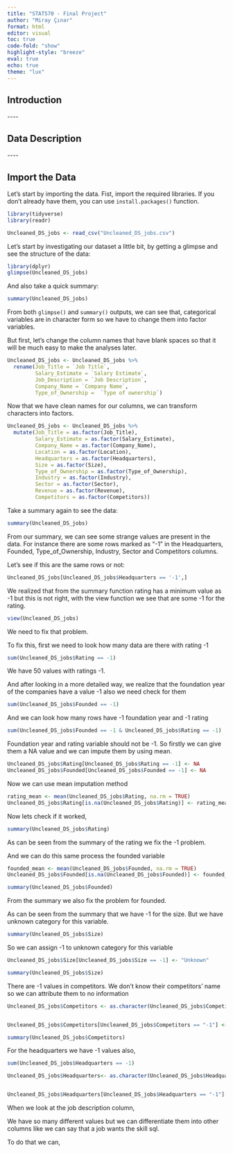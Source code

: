 ```yaml
---
title: "STAT570 - Final Project"
author: "Miray Çınar"
format: html
editor: visual
toc: true
code-fold: "show"
highlight-style: "breeze"
eval: true
echo: true
theme: "lux"
---
```


## Introduction

\-\-\--

## Data Description

\-\-\--

## Import the Data

Let's start by importing the data. Fist, import the required libraries. If you don't already have them, you can use `install.packages()` function.

```r

library(tidyverse)
library(readr)

Uncleaned_DS_jobs <- read_csv("Uncleaned_DS_jobs.csv")
```

Let's start by investigating our dataset a little bit, by getting a glimpse and see the structure of the data:

```r
library(dplyr)
glimpse(Uncleaned_DS_jobs)
```

And also take a quick summary:

```r
summary(Uncleaned_DS_jobs)
```

From both `glimpse()` and `summary()` outputs, we can see that, categorical variables are in character form so we have to change them into factor variables.

But first, let's change the column names that have blank spaces so that it will be much easy to make the analyses later.

```r
Uncleaned_DS_jobs <- Uncleaned_DS_jobs %>% 
  rename(Job_Title = `Job Title`, 
         Salary_Estimate = `Salary Estimate`,
         Job_Description = `Job Description`,
         Company_Name = `Company Name`, 
         Type_of_Ownership =  `Type of ownership`)
```

Now that we have clean names for our columns, we can transform characters into factors.

```r
Uncleaned_DS_jobs <- Uncleaned_DS_jobs %>% 
  mutate(Job_Title = as.factor(Job_Title),
         Salary_Estimate = as.factor(Salary_Estimate),
         Company_Name = as.factor(Company_Name), 
         Location = as.factor(Location), 
         Headquarters = as.factor(Headquarters),
         Size = as.factor(Size), 
         Type_of_Ownership = as.factor(Type_of_Ownership), 
         Industry = as.factor(Industry),
         Sector = as.factor(Sector), 
         Revenue = as.factor(Revenue), 
         Competitors = as.factor(Competitors)) 
```

Take a summary again to see the data:

```r
summary(Uncleaned_DS_jobs)
```

From our summary, we can see some strange values are present in the data. For instance there are some rows marked as "-1" in the Headquarters, Founded, Type_of_Ownership, Industry, Sector and Competitors columns.

Let's see if this are the same rows or not:

```r
Uncleaned_DS_jobs[Uncleaned_DS_jobs$Headquarters == '-1',]
```

We realized that from the summary function rating has a minimum value as -1 but this is not right, with the view function we see that are some -1 for the rating.

```r
view(Uncleaned_DS_jobs)

```

We need to fix that problem.

To fix this, first we need to look how many data are there with rating -1

```r
sum(Uncleaned_DS_jobs$Rating == -1)
```

We have 50 values with ratings -1.

And after looking in a more detailed way, we realize that the foundation year of the companies have a value -1 also we need check for them

```r
sum(Uncleaned_DS_jobs$Founded == -1)

```

And we can look how many rows have -1 foundation year and -1 rating

```r
sum(Uncleaned_DS_jobs$Founded == -1 & Uncleaned_DS_jobs$Rating == -1)
```

Foundation year and rating variable should not be -1. So firstly we can give them a NA value and we can impute them by using mean.

```r

Uncleaned_DS_jobs$Rating[Uncleaned_DS_jobs$Rating == -1] <- NA
Uncleaned_DS_jobs$Founded[Uncleaned_DS_jobs$Founded == -1] <- NA

```

Now we can use mean imputation method

```r
rating_mean <- mean(Uncleaned_DS_jobs$Rating, na.rm = TRUE)
Uncleaned_DS_jobs$Rating[is.na(Uncleaned_DS_jobs$Rating)] <- rating_mean
```

Now lets check if it worked,

```r
summary(Uncleaned_DS_jobs$Rating)
```

As can be seen from the summary of the rating we fix the -1 problem.

And we can do this same process the founded variable

```r
founded_mean <- mean(Uncleaned_DS_jobs$Founded, na.rm = TRUE)
Uncleaned_DS_jobs$Founded[is.na(Uncleaned_DS_jobs$Founded)] <- founded_mean
```

```r
summary(Uncleaned_DS_jobs$Founded)
```

From the summary we also fix the problem for founded.

As can be seen from the summary that we have -1 for the size. But we have unknown category for this variable.

```r
summary(Uncleaned_DS_jobs$Size)
```

So we can assign -1 to unknown category for this variable

```r
Uncleaned_DS_jobs$Size[Uncleaned_DS_jobs$Size == -1] <- "Unknown"
```

```r
summary(Uncleaned_DS_jobs$Size)
```

There are -1 values in competitors. We don't know their competitors' name so we can attribute them to no information

```r
Uncleaned_DS_jobs$Competitors <- as.character(Uncleaned_DS_jobs$Competitors)


Uncleaned_DS_jobs$Competitors[Uncleaned_DS_jobs$Competitors == "-1"] <- "No information"

```

```r
summary(Uncleaned_DS_jobs$Competitors)
```

For the headquarters we have -1 values also,

```r
sum(Uncleaned_DS_jobs$Headquarters == -1)

```

```r
Uncleaned_DS_jobs$Headquarters<- as.character(Uncleaned_DS_jobs$Headquarters)


Uncleaned_DS_jobs$Headquarters[Uncleaned_DS_jobs$Headquarters == "-1"] <- "No information"
```

When we look at the job description column,

We have so many different values but we can differentiate them into other columns like we can say that a job wants the skill sql.

To do that we can,
